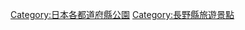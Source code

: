 {{Template:Category:都道府縣|公園}}
{{Commonscat|Parks in Nagano prefecture}}
[[Category:日本各都道府縣公園|Category:日本各都道府縣公園]]

[[Category:長野縣旅遊景點|Category:長野縣旅遊景點]]